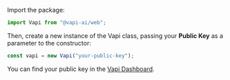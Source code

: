 Import the package:

```javascript
import Vapi from "@vapi-ai/web";
```

Then, create a new instance of the Vapi class, passing your **Public Key** as a parameter to the constructor:

```javascript
const vapi = new Vapi("your-public-key");
```

You can find your public key in the [Vapi Dashboard](https://dashboard.vapi.ai/account).
